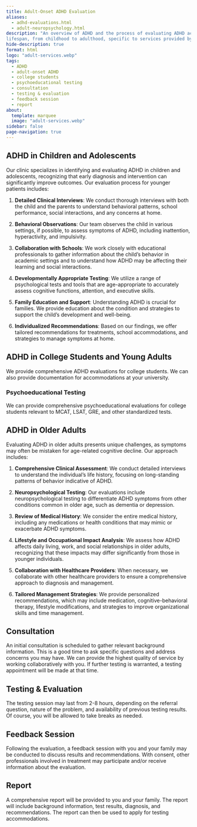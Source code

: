 ```yaml
---
title: Adult-Onset ADHD Evaluation
aliases: 
  - adhd-evaluations.html
  - adult-neuropsychology.html
description: "An overview of ADHD and the process of evaluating ADHD across the
lifespan, from childhood to adulthood, specific to services provided by Dr. Trampush @ BrainWorkup, LLC."
hide-description: true
format: html
logo: "adult-services.webp"
tags:
  - ADHD
  - adult-onset ADHD
  - college students
  - psychoeducational testing
  - consultation
  - testing & evaluation
  - feedback session
  - report
about:
  template: marquee
  image: "adult-services.webp"
sidebar: false
page-navigation: true
---
```


## ADHD in Children and Adolescents

Our clinic specializes in identifying and evaluating ADHD in children and adolescents, recognizing that early diagnosis and intervention can significantly improve outcomes. Our evaluation process for younger patients includes:

1. **Detailed Clinical Interviews**: We conduct thorough interviews with both the child and the parents to understand behavioral patterns, school performance, social interactions, and any concerns at home.

2. **Behavioral Observations**: Our team observes the child in various settings, if possible, to assess symptoms of ADHD, including inattention, hyperactivity, and impulsivity.

3. **Collaboration with Schools**: We work closely with educational professionals to gather information about the child's behavior in academic settings and to understand how ADHD may be affecting their learning and social interactions.

4. **Developmentally Appropriate Testing**: We utilize a range of psychological tests and tools that are age-appropriate to accurately assess cognitive functions, attention, and executive skills.

5. **Family Education and Support**: Understanding ADHD is crucial for families. We provide education about the condition and strategies to support the child's development and well-being.

6. **Individualized Recommendations**: Based on our findings, we offer tailored recommendations for treatments, school accommodations, and strategies to manage symptoms at home.

## ADHD in College Students and Young Adults

We provide comprehensive ADHD evaluations for college students. We can also
provide documentation for accommodations at your university.

### Psychoeducational Testing

We can provide comprehensive psychoeducational evaluations for college students
relevant to MCAT, LSAT, GRE, and other standardized tests.

## ADHD in Older Adults

Evaluating ADHD in older adults presents unique challenges, as symptoms may often be mistaken for age-related cognitive decline. Our approach includes:

1. **Comprehensive Clinical Assessment**: We conduct detailed interviews to understand the individual's life history, focusing on long-standing patterns of behavior indicative of ADHD.

2. **Neuropsychological Testing**: Our evaluations include neuropsychological testing to differentiate ADHD symptoms from other conditions common in older age, such as dementia or depression.

3. **Review of Medical History**: We consider the entire medical history, including any medications or health conditions that may mimic or exacerbate ADHD symptoms.

4. **Lifestyle and Occupational Impact Analysis**: We assess how ADHD affects daily living, work, and social relationships in older adults, recognizing that these impacts may differ significantly from those in younger individuals.

5. **Collaboration with Healthcare Providers**: When necessary, we collaborate with other healthcare providers to ensure a comprehensive approach to diagnosis and management.

6. **Tailored Management Strategies**: We provide personalized recommendations, which may include medication, cognitive-behavioral therapy, lifestyle modifications, and strategies to improve organizational skills and time management.

## Consultation

An initial consultation is scheduled to gather relevant background information. This is a good time to ask specific questions and address concerns you may have. We can provide the highest quality of service by working collaboratively with you. If further testing is warranted, a testing appointment will be made at that time.

## Testing & Evaluation

The testing session may last from 2-8 hours, depending on the referral question, nature of the problem, and availability of previous testing results. Of course, you will be allowed to take breaks as needed.

## Feedback Session

Following the evaluation, a feedback session with you and your family may be conducted to discuss results and recommendations. With consent, other professionals involved in treatment may participate and/or receive information about the evaluation.

## Report

A comprehensive report will be provided to you and your family. The report will include background information, test results, diagnosis, and recommendations. The report can then be used to apply for testing accommodations.
